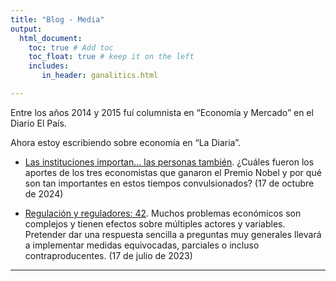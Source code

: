 ```yaml
---
title: "Blog - Media"
output: 
  html_document:
    toc: true # Add toc
    toc_float: true # keep it on the left
    includes:
       in_header: ganalitics.html

---
```


<style type="text/css">

h1.title {
  font-size: 38px;
  text-align: center;
</style>



Entre los años 2014 y 2015 fuí columnista en "Economía y Mercado" en el Diario El País.

Ahora estoy escribiendo sobre economía en "La Diaria".

- [Las instituciones importan... las personas también](https://ladiaria.com.uy/economia/articulo/2024/10/las-instituciones-importan-y-las-personas-tambien/).
¿Cuáles fueron los aportes de los tres economistas que ganaron el Premio Nobel y por qué son tan importantes en estos tiempos convulsionados? (17 de octubre de 2024)

- [Regulación y reguladores: 42](https://ladiaria.com.uy/economia/articulo/2023/7/regulacion-y-reguladores-42/). 
Muchos problemas económicos son complejos y tienen efectos sobre múltiples actores y variables. Pretender dar una respuesta sencilla a preguntas muy generales llevará a implementar medidas equivocadas, parciales o incluso contraproducentes. (17 de julio de 2023)

---